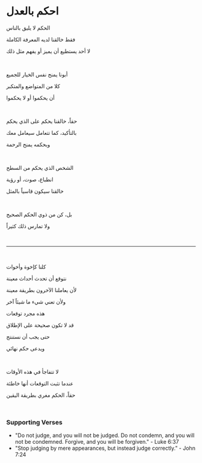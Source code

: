 # احكم بالعدل

الحكم لا يليق بالناس

فقط خالقنا لديه المعرفة الكاملة

لا أحد يستطيع أن يميز أو يفهم مثل ذلك

<p></p>

<br />

أبونا يمنح نفس الخيار للجميع

كلا من المتواضع والمتكبر

أن يحكموا أو لا يحكموا

<p></p>

<br />

حقاً، خالقنا يحكم على الذي يحكم

بالتأكيد، كما تتعامل سيعامل معك

وبحكمه يمنح الرحمة

<p></p>

<br />

الشخص الذي يحكم من السطح

انطباع، صوت، أو رؤية

خالقنا سيكون قاسياً بالمثل

<p></p>

<br />

بل، كن من ذوي الحكم الصحيح

ولا تمارس ذلك كثيراً

<br />

---

<br />

كلنا كإخوة وأخوات

نتوقع أن تحدث أحداث معينة

لأن يعاملنا الآخرون بطريقة معينة

ولأن تعني شيء ما شيئاً آخر

هذه مجرد توقعات

قد لا تكون صحيحة على الإطلاق

حتى يجب أن نستنتج

ويدعى حكم نهائي

<br />

لا تتفاجأ في هذه الأوقات

عندما تثبت التوقعات أنها خاطئة

حقاً، الحكم مغري بطريقة اليقين

<p></p>

<br />

### Supporting Verses

- "Do not judge, and you will not be judged. Do not condemn, and you will not be condemned. Forgive, and you will be forgiven." - Luke 6:37
- "Stop judging by mere appearances, but instead judge correctly." - John 7:24